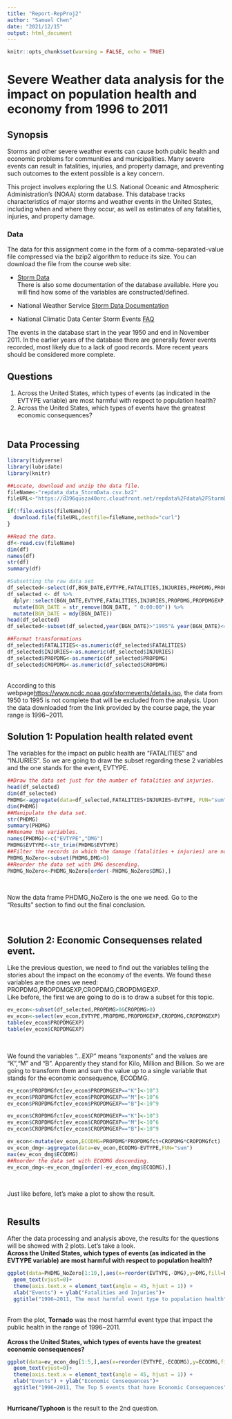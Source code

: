 ```yaml
---
title: "Report-RepProj2"
author: "Samuel Chen"
date: "2021/12/15"
output: html_document
---
```

```r
knitr::opts_chunk$set(warning = FALSE, echo = TRUE)
```
# Severe Weather data analysis for the impact on population health and economy from 1996 to 2011

## Synopsis \
Storms and other severe weather events can cause both public health and economic problems for communities and municipalities. Many severe events can result in fatalities, injuries, and property damage, and preventing such outcomes to the extent possible is a key concern.\

This project involves exploring the U.S. National Oceanic and Atmospheric Administration's (NOAA) storm database. This database tracks characteristics of major storms and weather events in the United States, including when and where they occur, as well as estimates of any fatalities, injuries, and property damage.\

### Data\
The data for this assignment come in the form of a comma-separated-value file compressed via the bzip2 algorithm to reduce its size. You can download the file from the course web site:\

- [Storm Data](https://d396qusza40orc.cloudfront.net/repdata%2Fdata%2FStormData.csv.bz2)\
There is also some documentation of the database available. Here you will find how some of the variables are constructed/defined.\

- National Weather Service [Storm Data Documentation](https://d396qusza40orc.cloudfront.net/repdata%2Fpeer2_doc%2Fpd01016005curr.pdf)\
- National Climatic Data Center Storm Events [FAQ](https://d396qusza40orc.cloudfront.net/repdata%2Fpeer2_doc%2FNCDC%20Storm%20Events-FAQ%20Page.pdf)\

The events in the database start in the year 1950 and end in November 2011. In the earlier years of the database there are generally fewer events recorded, most likely due to a lack of good records. More recent years should be considered more complete.\

## Questions\
1. Across the United States, which types of events (as indicated in the EVTYPE variable) are most harmful with respect to population health?\
2. Across the United States, which types of events have the greatest economic consequences?\
\

## Data Processing\
```r
library(tidyverse)
library(lubridate)
library(knitr)

##Locate, download and unzip the data file.
fileName<-"repdata_data_StormData.csv.bz2"
fileURL<-"https://d396qusza40orc.cloudfront.net/repdata%2Fdata%2FStormData.csv.bz2"

if(!file.exists(fileName)){
  download.file(fileURL,destfile=fileName,method="curl")
}

##Read the data.
df<-read.csv(fileName)
dim(df)
names(df)
str(df)
summary(df)

#Subsetting the raw data set
df_selected<-select(df,BGN_DATE,EVTYPE,FATALITIES,INJURIES,PROPDMG,PROPDMGEXP,CROPDMG,CROPDMGEXP)
df_selected <- df %>%
  dplyr::select(BGN_DATE,EVTYPE,FATALITIES,INJURIES,PROPDMG,PROPDMGEXP,CROPDMG,CROPDMGEXP) %>% 
  mutate(BGN_DATE = str_remove(BGN_DATE, " 0:00:00")) %>% 
  mutate(BGN_DATE = mdy(BGN_DATE)) 
head(df_selected)
df_selected<-subset(df_selected,year(BGN_DATE)>"1995"& year(BGN_DATE)<=2011)

##Format transformations
df_selected$FATALITIES<-as.numeric(df_selected$FATALITIES)
df_selected$INJURIES<-as.numeric(df_selected$INJURIES)
df_selected$PROPDMG<-as.numeric(df_selected$PROPDMG)
df_selected$CROPDMG<-as.numeric(df_selected$CROPDMG)
```
\
According to this webpage<https://www.ncdc.noaa.gov/stormevents/details.jsp>, the data from 1950 to 1995 is not complete that will be excluded from the analysis. Upon the data downloaded from the link provided by the course page, the year range is 1996~2011.
\

## Solution 1: Population health related event\
The variables for the impact on public health are "FATALITIES" and "INJURIES". So we are going to draw the subset regarding these 2 variables and the one stands for the event, EVTYPE.\
```r
##Draw the data set just for the number of fatalities and injuries.
head(df_selected)
dim(df_selected)
PHDMG<-aggregate(data=df_selected,FATALITIES+INJURIES~EVTYPE, FUN="sum")
dim(PHDMG)
##Manipulate the data set.
str(PHDMG)
summary(PHDMG)
##Rename the variables.
names(PHDMG)<-c("EVTYPE","DMG")
PHDMG$EVTYPE<-str_trim(PHDMG$EVTYPE)
##Filter the records in which the damage (fatalities + injuries) are not 0.
PHDMG_NoZero<-subset(PHDMG,DMG>0)
##Reorder the data set with DMG descending.
PHDMG_NoZero<-PHDMG_NoZero[order(-PHDMG_NoZero$DMG),]
```
\

Now the data frame PHDMG_NoZero is the one we need. Go to the "Results" section to find out the final conclusion.\

\

## Solution 2: Economic Consequenses related event.\
Like the previous question, we need to find out the variables telling the stories about the impact on the economy of the events. We found these variables are the ones we need: PROPDMG,PROPDMGEXP,CROPDMG,CROPDMGEXP.\
Like before, the first we are going to do is to draw a subset for this topic.\
```r
ev_econ<-subset(df_selected,PROPDMG>0&CROPDMG>0)
ev_econ<-select(ev_econ,EVTYPE,PROPDMG,PROPDMGEXP,CROPDMG,CROPDMGEXP)
table(ev_econ$PROPDMGEXP)
table(ev_econ$CROPDMGEXP)
```
\

We found the variables "...EXP" means "exponents" and the values are "K","M" and "B". Apparently they stand for Kilo, Million and Billion. So we are going to transform them and sum the value up to a single variable that stands for the economic consequence, ECODMG.\
```r
ev_econ$PROPDMGfct[ev_econ$PROPDMGEXP=="K"]<-10^3
ev_econ$PROPDMGfct[ev_econ$PROPDMGEXP=="M"]<-10^6
ev_econ$PROPDMGfct[ev_econ$PROPDMGEXP=="B"]<-10^9

ev_econ$CROPDMGfct[ev_econ$CROPDMGEXP=="K"]<-10^3
ev_econ$CROPDMGfct[ev_econ$CROPDMGEXP=="M"]<-10^6
ev_econ$CROPDMGfct[ev_econ$CROPDMGEXP=="B"]<-10^9

ev_econ<-mutate(ev_econ,ECODMG=PROPDMG*PROPDMGfct+CROPDMG*CROPDMGfct)
ev_econ_dmg<-aggregate(data=ev_econ,ECODMG~EVTYPE,FUN="sum")
max(ev_econ_dmg$ECODMG)
##Reorder the data set with ECODMG descending.
ev_econ_dmg<-ev_econ_dmg[order(-ev_econ_dmg$ECODMG),]
```
\

Just like before, let's make a plot to show the result.\

```r

```

## Results\
After the data processing and analysis above, the results for the questions will be showed with 2 plots. Let's take a look.\
**Across the United States, which types of events (as indicated in the EVTYPE variable) are most harmful with respect to population health?**\
```r
ggplot(data=PHDMG_NoZero[1:10,],aes(x=reorder(EVTYPE,-DMG),y=DMG,fill=EVTYPE,label=DMG))+geom_col()+
  geom_text(vjust=0)+
  theme(axis.text.x = element_text(angle = 45, hjust = 1)) + 
  xlab("Events") + ylab("Fatalities and Injuries")+
  ggtitle("1996~2011, The most harmful event type to population health")
```
\
From the plot, **Tornado** was the most harmful event type that impact the public health in the range of 1996~2011.\
\
**Across the United States, which types of events have the greatest economic consequences?**\
```r
ggplot(data=ev_econ_dmg[1:5,],aes(x=reorder(EVTYPE,-ECODMG),y=ECODMG,fill=EVTYPE,label=ECODMG))+geom_col()+
  geom_text(vjust=0)+
  theme(axis.text.x = element_text(angle = 45, hjust = 1)) + 
  xlab("Events") + ylab("Economic Consequences")+
  ggtitle("1996~2011, The Top 5 events that have Economic Consequences")
```
\
**Hurricane/Typhoon** is the result to the 2nd question.